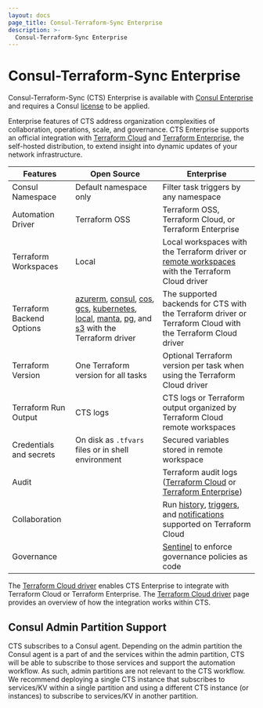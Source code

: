 ```yaml
---
layout: docs
page_title: Consul-Terraform-Sync Enterprise
description: >-
  Consul-Terraform-Sync Enterprise
---
```


# Consul-Terraform-Sync Enterprise

Consul-Terraform-Sync (CTS) Enterprise is available with [Consul Enterprise](https://www.hashicorp.com/products/consul) and requires a Consul [license](/docs/nia/enterprise/license) to be applied.

Enterprise features of CTS address organization complexities of collaboration, operations, scale, and governance. CTS Enterprise supports an official integration with [Terraform Cloud](https://www.terraform.io/cloud) and [Terraform Enterprise](https://www.terraform.io/enterprise), the self-hosted distribution, to extend insight into dynamic updates of your network infrastructure.

| Features | Open Source | Enterprise |
|----------|-------------|------------|
| Consul Namespace | Default namespace only | Filter task triggers by any namespace |
| Automation Driver | Terraform OSS | Terraform OSS, Terraform Cloud, or Terraform Enterprise |
| Terraform Workspaces | Local | Local workspaces with the Terraform driver or [remote workspaces](https://www.terraform.io/cloud-docs/workspaces) with the Terraform Cloud driver |
| Terraform Backend Options | [azurerm](https://www.terraform.io/language/settings/backends/azurerm), [consul](https://www.terraform.io/language/settings/backends/consul), [cos](https://www.terraform.io/language/settings/backends/cos), [gcs](https://www.terraform.io/language/settings/backends/gcs), [kubernetes](https://www.terraform.io/language/settings/backends/kubernetes), [local](https://www.terraform.io/language/settings/backends/local), [manta](https://www.terraform.io/language/settings/backends/manta), [pg](https://www.terraform.io/language/settings/backends/pg), and [s3](https://www.terraform.io/language/settings/backends/s3) with the Terraform driver | The supported backends for CTS with the Terraform driver or Terraform Cloud with the Terraform Cloud driver |
| Terraform Version | One Terraform version for all tasks | Optional Terraform version per task when using the Terraform Cloud driver |
| Terraform Run Output | CTS logs | CTS logs or Terraform output organized by Terraform Cloud remote workspaces |
| Credentials and secrets | On disk as `.tfvars` files or in shell environment | Secured variables stored in remote workspace |
| Audit | | Terraform audit logs ([Terraform Cloud](https://www.terraform.io/cloud-docs/api-docs/audit-trails) or [Terraform Enterprise](https://www.terraform.io/enterprise/admin/infrastructure/logging)) |
| Collaboration | | Run [history](https://www.terraform.io/cloud-docs/run/manage), [triggers](https://www.terraform.io/cloud-docs/workspaces/settings/run-triggers), and [notifications](https://www.terraform.io/cloud-docs/workspaces/settings/notifications) supported on Terraform Cloud |
| Governance | | [Sentinel](https://www.terraform.io/cloud-docs/sentinel) to enforce governance policies as code |

The [Terraform Cloud driver](/docs/nia/configuration#terraform-cloud-driver) enables CTS Enterprise to integrate with Terraform Cloud or Terraform Enterprise. The [Terraform Cloud driver](/docs/nia/network-drivers/terraform-cloud) page provides an overview of how the integration works within CTS.

## Consul Admin Partition Support
CTS subscribes to a Consul agent. Depending on the admin partition the Consul agent is a part of and the services within the admin partition, CTS will be able to subscribe to those services and support the automation workflow. As such, admin partitions are not relevant to the CTS workflow. We recommend deploying a single CTS instance that subscribes to services/KV within a single partition and using a different CTS instance (or instances) to subscribe to services/KV in another partition.
